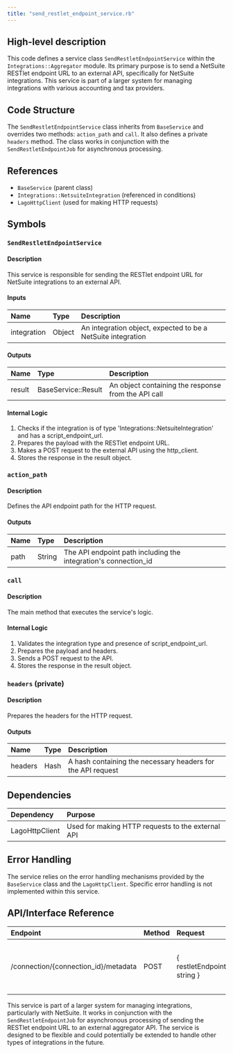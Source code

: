 ```yaml
---
title: "send_restlet_endpoint_service.rb"
---
```


## High-level description
This code defines a service class `SendRestletEndpointService` within the `Integrations::Aggregator` module. Its primary purpose is to send a NetSuite RESTlet endpoint URL to an external API, specifically for NetSuite integrations. This service is part of a larger system for managing integrations with various accounting and tax providers.

## Code Structure
The `SendRestletEndpointService` class inherits from `BaseService` and overrides two methods: `action_path` and `call`. It also defines a private `headers` method. The class works in conjunction with the `SendRestletEndpointJob` for asynchronous processing.

## References
- `BaseService` (parent class)
- `Integrations::NetsuiteIntegration` (referenced in conditions)
- `LagoHttpClient` (used for making HTTP requests)

## Symbols

### `SendRestletEndpointService`
#### Description
This service is responsible for sending the RESTlet endpoint URL for NetSuite integrations to an external API.

#### Inputs
| Name | Type | Description |
|:-----|:-----|:------------|
| integration | Object | An integration object, expected to be a NetSuite integration |

#### Outputs
| Name | Type | Description |
|:-----|:-----|:------------|
| result | BaseService::Result | An object containing the response from the API call |

#### Internal Logic
1. Checks if the integration is of type 'Integrations::NetsuiteIntegration' and has a script_endpoint_url.
2. Prepares the payload with the RESTlet endpoint URL.
3. Makes a POST request to the external API using the http_client.
4. Stores the response in the result object.

### `action_path`
#### Description
Defines the API endpoint path for the HTTP request.

#### Outputs
| Name | Type | Description |
|:-----|:-----|:------------|
| path | String | The API endpoint path including the integration's connection_id |

### `call`
#### Description
The main method that executes the service's logic.

#### Internal Logic
1. Validates the integration type and presence of script_endpoint_url.
2. Prepares the payload and headers.
3. Sends a POST request to the API.
4. Stores the response in the result object.

### `headers` (private)
#### Description
Prepares the headers for the HTTP request.

#### Outputs
| Name | Type | Description |
|:-----|:-----|:------------|
| headers | Hash | A hash containing the necessary headers for the API request |

## Dependencies
| Dependency | Purpose |
|:-----------|:--------|
| LagoHttpClient | Used for making HTTP requests to the external API |

## Error Handling
The service relies on the error handling mechanisms provided by the `BaseService` class and the `LagoHttpClient`. Specific error handling is not implemented within this service.

## API/Interface Reference
| Endpoint | Method | Request | Response | Description |
|:---------|:-------|:--------|:---------|:------------|
| /connection/{connection_id}/metadata | POST | { restletEndpoint: string } | Not specified | Sends the RESTlet endpoint URL to the external API |

This service is part of a larger system for managing integrations, particularly with NetSuite. It works in conjunction with the `SendRestletEndpointJob` for asynchronous processing of sending the RESTlet endpoint URL to an external aggregator API. The service is designed to be flexible and could potentially be extended to handle other types of integrations in the future.